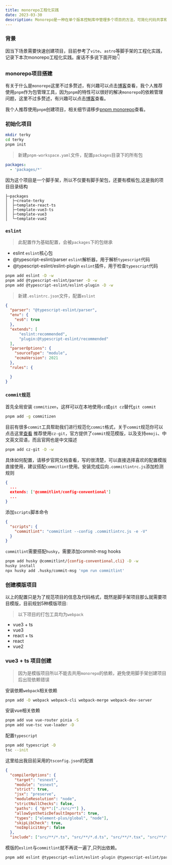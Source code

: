 ```yaml
---
title: monorepo工程化实践
date: 2023-03-30
description: Monorepo是一种在单个版本控制库中管理多个项目的方法，可简化代码共享和依赖管理，提高开发效率和代码质量。本文记录monorepo的工程化实践
---
```

### 背景
因当下场景需要快速创建项目，目前参考了`vite`、`astro`等脚手架的工程化实践，记录下本次monorepo工程化实践。废话不多说下面开始👇

### monorepo项目搭建
有关于什么是`monorepo`这里不过多赘述，有兴趣可以点击[博客](https://semaphoreci.com/blog/what-is-monorepo)查看，我个人推荐使用`pnpm`作为包管理工具，因为`pnpm`的特性可以很好的解决`monorepo`的依赖管理问题，这里不过多赘述，有兴趣可以点击[博客](https://www.pnpm.io/monorepos)查看。

我个人推荐使用`pnpm`创建项目，相关细节请移步[pnpm monorepo](https://pnpm.io/zh/workspaces)查看。

### 初始化项目
```bash
mkdir terky
cd terky
pnpm init
```
> 新建`pnpm-workspace.yaml`文件，配置`packages`目录下的所有包
```yaml
packages:
  - 'packages/*'
```
因为这个项目是一个脚手架，所以不仅要有脚手架包，还要有模板包,这是我的项目目录结构
```plantuml
├─packages
│  ├─create-terky
│  ├─template-react-ts
│  ├─template-vue3-ts
│  ├─template-vue3
│  └─template-vue2

```

### `eslint`
> 此配置作为基础配置，会被`packages`下的包继承
- eslint
`eslint`核心包
- @typescript-eslint/parser
`eslint`解析器，用于解析`typescript`代码
- @typescript-eslint/eslint-plugin
`eslint`插件，用于检查`typescript`代码
```bash
pnpm add eslint -D -w
pnpm add @typescript-eslint/parser -D -w
pnpm add @typescript-eslint/eslint-plugin -D -w
```
> 新建`.eslintrc.json`文件，配置`eslint`
```json
{
  "parser": "@typescript-eslint/parser",
  "env": {
    "es6": true
  },
  "extends": [
      "eslint:recommended",
      "plugin:@typescript-eslint/recommended"
  ],
  "parserOptions": {
    "sourceType": "module",
    "ecmaVersion": 2021
  },
  "rules": {

  }
}
```

### `commit规范`

首先全局安装 `commitizen`，这样可以在本地使用`cz`或`git cz`替代`git commit`
```bash
pnpm add -g commitizen
```
目前有很多`commit`工具帮助我们进行规范化`commit`格式，关于`commit`规范你可以点击这里[查看](https://www.ruanyifeng.com/blog/2016/01/commit_message_change_log.html)
推荐使用`cz-git`，官方提供了`commit`规范模版，以及支持`emoji`、中文英文双语，而且官网也是中文描述
```bash
pnpm add cz-git -D -w
```
具体如何配置，请移步官网文档查看，写的很清楚，可以直接选择喜欢的配置模版直接使用，建议搭配`commitlint`使用。安装完成后向`.commitlintrc.js`添加检测规则
```json
{
  ...
  extends: ['@commitlint/config-conventional']
  ...
}
```
添加`scripts`脚本命令
```json
{
  "scripts": {
    "commitlint": "commitlint --config .commitlintrc.js -e -V"
  }
}
```
`commitlint`需要搭配`husky`，需要添加commit-msg hooks
```bash
pnpm add husky @commitlint/{config-conventional,cli} -D -w
husky install
npx husky add .husky/commit-msg 'npm run commitlint'
```
### 创建模版项目
以上的配置只是为了规范项目的信息及代码格式，既然是脚手架项目那么就需要项目模版，目前规划5种模版项目:
> 以下项目的打包工具均为`webpack`
- vue3 + ts
- vue3 
- react + ts
- react
- vue2

### vue3 + ts 项目创建
> 因为是模版项目所以不能去共用`monorepo`的依赖，避免使用脚手架创建项目后出现依赖错误

安装依赖`webpack`相关依赖
```bash
pnpm add -D webpack webpack-cli webpack-merge webpack-dev-server 
```
安装vue相关依赖
```bash
pnpm add vue vue-router pinia -S
pnpm add vue-tsc vue-loader -D
```
配置`typescript`
```bash
pnpm add typescript -D
tsc --init
```
这里给出我目前采用的`tsconfig.json`的配置
```json
{
  "compilerOptions": {
    "target": "esnext",
    "module": "esnext",
    "strict": true,
    "jsx": "preserve",
    "moduleResolution": "node",
    "strictNullChecks": false,
    "paths": { "@/*":["./src/*"] },
    "allowSyntheticDefaultImports": true,
    "types": ["element-plus/global", "node"],
    "skipLibCheck": true,
    "noImplicitAny": false
  },
  "include": ["src/**/*.ts", "src/**/*.d.ts", "src/**/*.tsx", "src/**/*.vue", "test/**/*.test.ts"],

```
模版的`eslint`与`commitlint`就不再说一遍了,只列出依赖。
```bash
pnpm add eslint @typescript-eslint/eslint-plugin @typescript-eslint/parser eslint-plugin-vue eslint-webpack-plugin eslint-plugin-vuefix -D
```
